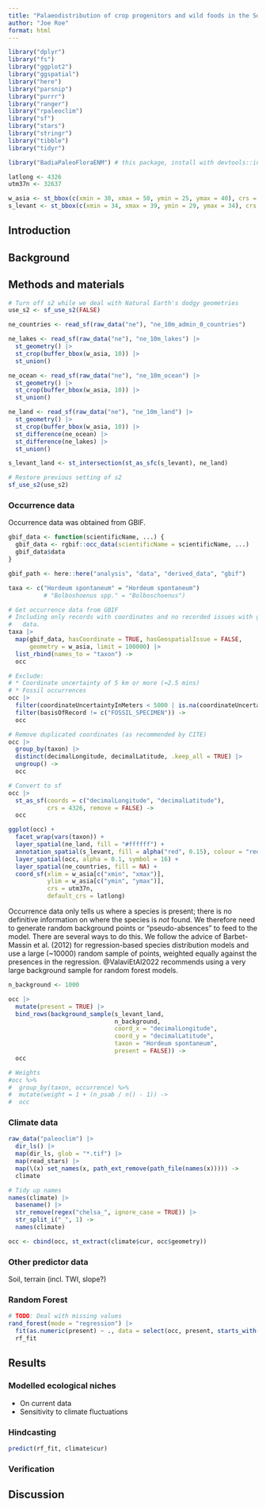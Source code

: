 ```yaml
---
title: "Palaeodistribution of crop progenitors and wild foods in the Southern Levant"
author: "Joe Roe"
format: html
---
```


```r
library("dplyr")
library("fs")
library("ggplot2")
library("ggspatial")
library("here")
library("parsnip")
library("purrr")
library("ranger")
library("rpaleoclim")
library("sf")
library("stars")
library("stringr")
library("tibble")
library("tidyr")

library("BadiaPaleoFloraENM") # this package, install with devtools::install()
```

```r
latlong <- 4326
utm37n <- 32637

w_asia <- st_bbox(c(xmin = 30, xmax = 50, ymin = 25, ymax = 40), crs = 4326)
s_levant <- st_bbox(c(xmin = 34, xmax = 39, ymin = 29, ymax = 34), crs = 4326)
```

## Introduction

## Background

## Methods and materials

```r
# Turn off s2 while we deal with Natural Earth's dodgy geometries
use_s2 <- sf_use_s2(FALSE)

ne_countries <- read_sf(raw_data("ne"), "ne_10m_admin_0_countries")

ne_lakes <- read_sf(raw_data("ne"), "ne_10m_lakes") |> 
  st_geometry() |>
  st_crop(buffer_bbox(w_asia, 10)) |>
  st_union()

ne_ocean <- read_sf(raw_data("ne"), "ne_10m_ocean") |>
  st_geometry() |>
  st_crop(buffer_bbox(w_asia, 10)) |>
  st_union()

ne_land <- read_sf(raw_data("ne"), "ne_10m_land") |> 
  st_geometry() |>
  st_crop(buffer_bbox(w_asia, 10)) |>
  st_difference(ne_ocean) |>
  st_difference(ne_lakes) |>
  st_union()

s_levant_land <- st_intersection(st_as_sfc(s_levant), ne_land)

# Restore previous setting of s2
sf_use_s2(use_s2)
```

### Occurrence data

Occurrence data was obtained from GBIF.

```r
gbif_data <- function(scientificName, ...) {
  gbif_data <- rgbif::occ_data(scientificName = scientificName, ...)
  gbif_data$data
}

gbif_path <- here::here("analysis", "data", "derived_data", "gbif")

taxa <- c("Hordeum spontaneum" = "Hordeum spontaneum")
          # "Bolboshoenus spp." = "Bolboschoenus")

# Get occurrence data from GBIF
# Including only records with coordinates and no recorded issues with geospatial
#   data.
taxa |>
  map(gbif_data, hasCoordinate = TRUE, hasGeospatialIssue = FALSE, 
      geometry = w_asia, limit = 100000) |>
  list_rbind(names_to = "taxon") ->
  occ

# Exclude:
# * Coordinate uncertainty of 5 km or more (≈2.5 mins)
# * Fossil occurrences
occ |>
  filter(coordinateUncertaintyInMeters < 5000 | is.na(coordinateUncertaintyInMeters)) |>
  filter(basisOfRecord != c("FOSSIL_SPECIMEN")) ->
  occ

# Remove duplicated coordinates (as recommended by CITE)
occ |>
  group_by(taxon) |>
  distinct(decimalLongitude, decimalLatitude, .keep_all = TRUE) |>
  ungroup() ->
  occ

# Convert to sf
occ |>
  st_as_sf(coords = c("decimalLongitude", "decimalLatitude"), 
           crs = 4326, remove = FALSE) ->
  occ
```

```r
ggplot(occ) + 
  facet_wrap(vars(taxon)) +
  layer_spatial(ne_land, fill = "#ffffff") +
  annotation_spatial(s_levant, fill = alpha("red", 0.15), colour = "red") +
  layer_spatial(occ, alpha = 0.1, symbol = 16) +
  layer_spatial(ne_countries, fill = NA) +
  coord_sf(xlim = w_asia[c("xmin", "xmax")], 
           ylim = w_asia[c("ymin", "ymax")],
           crs = utm37n,
           default_crs = latlong)
```

<!-- TODO: following @ValaviEtAl2022, more accurate to call pseudo-absences
  "background samples" -->
Occurrence data only tells us where a species is present;
there is no definitive information on where the species is *not* found.
We therefore need to generate random background points or "pseudo-absences" to feed to the model.
There are several ways to do this. 
We follow the advice of Barbet-Massin et al. (2012) for regression-based species distribution models and use a large (~10000) random sample of points, weighted equally against the presences in the regression.
@ValaviEtAl2022 recommends using a very large background sample for random forest models.

```r
n_background <- 1000

occ |>
  mutate(present = TRUE) |>
  bind_rows(background_sample(s_levant_land, 
                              n_background,
                              coord_x = "decimalLongitude",
                              coord_y = "decimalLatitude", 
                              taxon = "Hordeum spontaneum", 
                              present = FALSE)) ->
  occ

# Weights
#occ %>% 
#  group_by(taxon, occurrence) %>% 
#  mutate(weight = 1 + (n_psab / n() - 1)) ->
#  occ
```

### Climate data

```r
raw_data("paleoclim") |>
  dir_ls() |>
  map(dir_ls, glob = "*.tif") |>
  map(read_stars) |>
  map(\(x) set_names(x, path_ext_remove(path_file(names(x))))) ->
  climate

# Tidy up names
names(climate) |>
  basename() |>
  str_remove(regex("chelsa_", ignore_case = TRUE)) |>
  str_split_i("_", 1) ->
  names(climate)
```

```r
occ <- cbind(occ, st_extract(climate$cur, occ$geometry))
```


### Other predictor data

Soil, terrain (incl. TWI, slope?)

### Random Forest

```r
# TODO: Deal with missing values
rand_forest(mode = "regression") |>
  fit(as.numeric(present) ~ ., data = select(occ, present, starts_with("bio_"))) ->
  rf_fit
```

## Results

### Modelled ecological niches

* On current data
* Sensitivity to climate fluctuations

### Hindcasting

```r
predict(rf_fit, climate$cur)
```

### Verification

## Discussion
